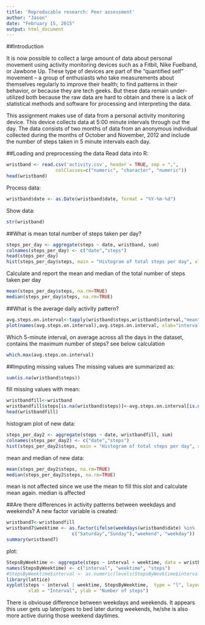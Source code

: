 ```yaml
---
title: 'Reproducable research: Peer assessment'
author: "Jason"
date: "February 15, 2015"
output: html_document
---
```

##Introduction

It is now possible to collect a large amount of data about personal movement using activity monitoring devices such as a Fitbit, Nike Fuelband, or Jawbone Up. These type of devices are part of the “quantified self” movement – a group of enthusiasts who take measurements about themselves regularly to improve their health; to find patterns in their behavior, or because they are tech geeks. But these data remain under-utilized both because the raw data are hard to obtain and there is a lack of statistical methods and software for processing and interpreting the data.


This assignment makes use of data from a personal activity monitoring device. This device collects data at 5:00 minute intervals through out the day. The data consists of two months of data from an anonymous individual collected during the months of October and November, 2012 and include the number of steps taken in 5 minute intervals each day.

##Loading and preprocessing the data
Read data into R: 
```r
wristband <- read.csv('activity.csv', header = TRUE, sep = ",",
                  colClasses=c("numeric", "character", "numeric"))
head(wristband)
```
Process data:
```r
wristband$date <- as.Date(wristband$date, format = "%Y-%m-%d")
```
Show data:
```r
str(wristband)
```
##What is mean total number of steps taken per day?
```r
steps_per_day <- aggregate(steps ~ date, wristband, sum)
colnames(steps_per_day) <- c("date","steps")
head(steps_per_day)
hist(steps_per_day$steps, main = "Histogram of total steps per day", xlab = "steps",ylab="days", freq=TRUE, col = "red")
```

Calculate and report the mean and median of the total number of steps taken per day
```r
mean(steps_per_day$steps, na.rm=TRUE)
median(steps_per_day$steps, na.rm=TRUE)
```

##What is the average daily activity pattern?
```r
avg.steps.on.interval<-tapply(wristband$steps,wristband$interval,"mean",na.rm=TRUE) 
plot(names(avg.steps.on.interval),avg.steps.on.interval, xlab="interval ID",ylab="steps", type="l")
```

Which 5-minute interval, on average across all the days in the dataset, contains the maximum number of steps? see below calculation
```r
which.max(avg.steps.on.interval)
```
##Imputing missing values
The missing values are summarized as:
```r
sum(is.na(wristband$steps))
```

fill missing values with mean:
```r
wristbandfill<-wristband
wristbandfill$steps[is.na(wristband$steps)]<-avg.steps.on.interval[is.na(wristband$steps)]
head(wristbandfill)
```
histogram plot of new data:
```r
steps_per_day2 <- aggregate(steps ~ date, wristbandfill, sum)
colnames(steps_per_day2) <- c("date","steps")
hist(steps_per_day2$steps, main = "Histogram of total steps per day", xlab = "steps",ylab="days", freq=TRUE, col = "red")
```

mean and median of new data:
```r
mean(steps_per_day2$steps, na.rm=TRUE)
median(steps_per_day2$steps, na.rm=TRUE)
```
mean is not affected since we use the mean to fill this slot and calculate mean again. median is affected

##Are there differences in activity patterns between weekdays and weekends?
A new factor variable is created: 
```r
wristband7<-wristbandfill
wristband7$weektime <- as.factor(ifelse(weekdays(wristband$date) %in% 
                        c("Saturday","Sunday"),"weekend", "weekday"))
summary(wristband7)
```
plot:
```r
StepsByWeektime <- aggregate(steps ~ interval + weektime, data = wristband7, mean)
names(StepsByWeektime) <- c("interval", "weektime", "steps")
#StepsByWeektime$interval <- as.numeric(levels(StepsByWeektime$interval))[StepsByWeektime$interval]
library(lattice)
xyplot(steps ~ interval | weektime, StepsByWeektime,  type = "l", layout = c(1, 2), 
        xlab = "Interval", ylab = "Number of steps")
```

There is obviouse difference between weekdays and weekends. It appears this user gets up later/goes to bed later during weekends, he/she is also more active during those weekend daytimes.
